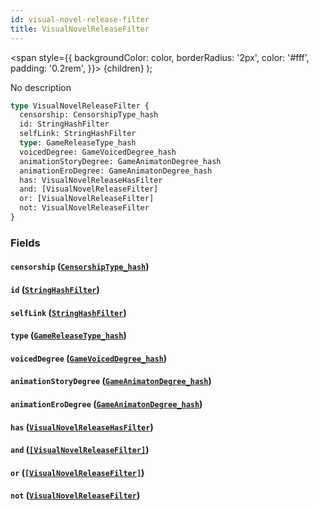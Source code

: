 ```yaml
---
id: visual-novel-release-filter
title: VisualNovelReleaseFilter
---
```


<span
style={{
      backgroundColor: color,
      borderRadius: '2px',
      color: '#fff',
      padding: '0.2rem',
    }}>
{children}
</span>
);

No description

```graphql
type VisualNovelReleaseFilter {
  censorship: CensorshipType_hash
  id: StringHashFilter
  selfLink: StringHashFilter
  type: GameReleaseType_hash
  voicedDegree: GameVoicedDegree_hash
  animationStoryDegree: GameAnimatonDegree_hash
  animationEroDegree: GameAnimatonDegree_hash
  has: VisualNovelReleaseHasFilter
  and: [VisualNovelReleaseFilter]
  or: [VisualNovelReleaseFilter]
  not: VisualNovelReleaseFilter
}
```

### Fields

#### `censorship` ([`CensorshipType_hash`](/docs/schema/inputs/censorship-type-hash))

#### `id` ([`StringHashFilter`](/docs/schema/inputs/string-hash-filter))

#### `selfLink` ([`StringHashFilter`](/docs/schema/inputs/string-hash-filter))

#### `type` ([`GameReleaseType_hash`](/docs/schema/inputs/game-release-type-hash))

#### `voicedDegree` ([`GameVoicedDegree_hash`](/docs/schema/inputs/game-voiced-degree-hash))

#### `animationStoryDegree` ([`GameAnimatonDegree_hash`](/docs/schema/inputs/game-animaton-degree-hash))

#### `animationEroDegree` ([`GameAnimatonDegree_hash`](/docs/schema/inputs/game-animaton-degree-hash))

#### `has` ([`VisualNovelReleaseHasFilter`](/docs/schema/enums/visual-novel-release-has-filter))

#### `and` ([`[VisualNovelReleaseFilter]`](/docs/schema/inputs/visual-novel-release-filter))

#### `or` ([`[VisualNovelReleaseFilter]`](/docs/schema/inputs/visual-novel-release-filter))

#### `not` ([`VisualNovelReleaseFilter`](/docs/schema/inputs/visual-novel-release-filter))
